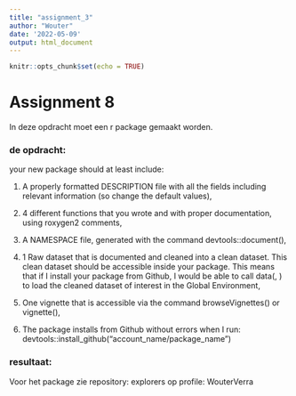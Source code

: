 ```yaml
---
title: "assignment_3"
author: "Wouter"
date: '2022-05-09'
output: html_document
---
```


```r
knitr::opts_chunk$set(echo = TRUE)
```

# Assignment 8
In deze opdracht moet een r package gemaakt worden. 

### de opdracht:
your new package should at least include:

1) A properly formatted DESCRIPTION file with all the fields including relevant information (so change the default values), 

2) 4 different functions that you wrote and with proper documentation, using roxygen2 comments, 

3) A NAMESPACE file, generated with the command devtools::document(), 

4) 1 Raw dataset that is documented and cleaned into a clean dataset. This clean dataset should be accessible inside your package. This means that if I install your package from Github, I would be able to call data(<dataset_name>, <package_name>) to load the cleaned dataset of interest in the Global Environment, 

5) One vignette that is accessible via the command browseVignettes(<package_name>) or vignette(<package_name>), 

6) The package installs from Github without errors when I run: devtools::install_github("account_name/package_name")

### resultaat:
Voor het package zie repository: explorers op profile: WouterVerra